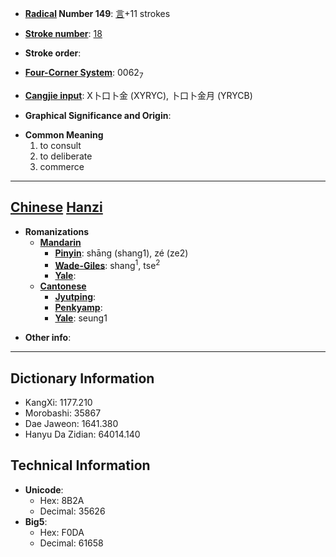 * '''[[Wiktionary:Chinese radical index| Radical]] Number 149''': [[Wiktionary:Chinese radical index 言|言]]+11 strokes

* '''[[Wiktionary:Chinese total strokes index|Stroke number]]''': [[Wiktionary:Chinese total strokes index 18|18]]

* '''Stroke order''': 

* '''[[Wiktionary:Chinese four corner index|Four-Corner System]]''': 0062<sub>7</sub>

* '''[[Wiktionary:Chinese Cangjie index|Cangjie input]]''': X卜口卜金 (XYRYC), 卜口卜金月 (YRYCB)

* '''Graphical Significance and Origin''': 

* '''Common Meaning'''
*#to consult
*# to deliberate
*# commerce


----

== [[Chinese]] [[Hanzi]] ==

* '''Romanizations'''
** '''[[Mandarin]]'''
*** '''[[Pinyin]]''': shāng (shang1), zé (ze2)
*** '''[[Wade-Giles]]''': shang<sup>1</sup>, tse<sup>2</sup>
*** '''[[Yale]]''': 
** '''[[Cantonese]]'''
*** '''[[Jyutping]]''':
*** '''[[Penkyamp]]''': 
*** '''[[Yale]]''': seung1

* '''Other info''': 

----

== Dictionary Information ==

* KangXi: 1177.210
* Morobashi: 35867
* Dae Jaweon: 1641.380
* Hanyu Da Zidian: 64014.140

== Technical Information ==

* '''Unicode''':
** Hex: 8B2A
** Decimal: 35626
* '''Big5''':
** Hex: F0DA
** Decimal: 61658